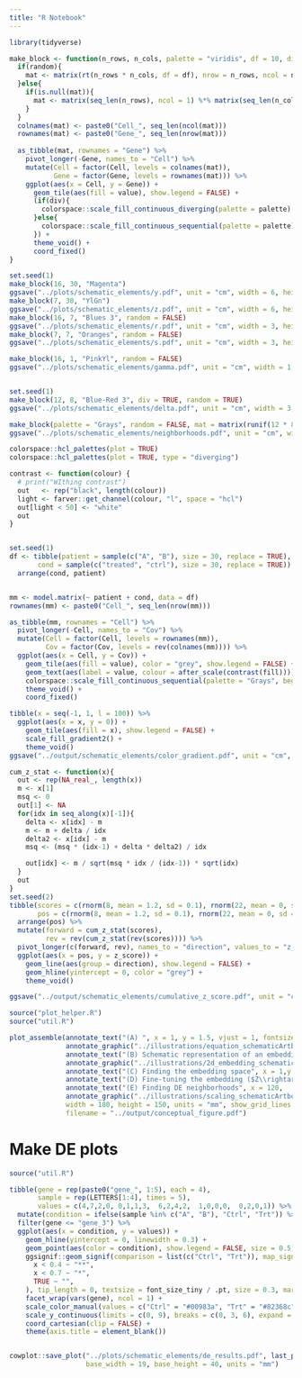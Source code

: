 ```yaml
---
title: "R Notebook"
---
```



```r
library(tidyverse)
```


```r
make_block <- function(n_rows, n_cols, palette = "viridis", df = 10, div = FALSE, random = TRUE, mat = NULL){
  if(random){
    mat <- matrix(rt(n_rows * n_cols, df = df), nrow = n_rows, ncol = n_cols)
  }else{
    if(is.null(mat)){
      mat <- matrix(seq_len(n_rows), ncol = 1) %*% matrix(seq_len(n_cols), nrow = 1)
    }
  }
  colnames(mat) <- paste0("Cell_", seq_len(ncol(mat)))
  rownames(mat) <- paste0("Gene_", seq_len(nrow(mat)))
  
  as_tibble(mat, rownames = "Gene") %>%
    pivot_longer(-Gene, names_to = "Cell") %>%
    mutate(Cell = factor(Cell, levels = colnames(mat)),
           Gene = factor(Gene, levels = rownames(mat))) %>%
    ggplot(aes(x = Cell, y = Gene)) +
      geom_tile(aes(fill = value), show.legend = FALSE) +
      (if(div){
        colorspace::scale_fill_continuous_diverging(palette = palette)      
      }else{
        colorspace::scale_fill_continuous_sequential(palette = palette)
      }) +
      theme_void() +
      coord_fixed()
}

set.seed(1)
make_block(16, 30, "Magenta")
ggsave("../plots/schematic_elements/y.pdf", unit = "cm", width = 6, height = 5, dpi = 300)
make_block(7, 30, "YlGn")
ggsave("../plots/schematic_elements/z.pdf", unit = "cm", width = 6, height = 3, dpi = 300)
make_block(16, 7, "Blues 3", random = FALSE)
ggsave("../plots/schematic_elements/r.pdf", unit = "cm", width = 3, height = 5, dpi = 300)
make_block(7, 7, "Oranges", random = FALSE)
ggsave("../plots/schematic_elements/s.pdf", unit = "cm", width = 3, height = 3, dpi = 300)

make_block(16, 1, "PinkYl", random = FALSE)
ggsave("../plots/schematic_elements/gamma.pdf", unit = "cm", width = 1, height = 5, dpi = 300)


set.seed(1)
make_block(12, 8, "Blue-Red 3", div = TRUE, random = TRUE)
ggsave("../plots/schematic_elements/delta.pdf", unit = "cm", width = 3, height = 5, dpi = 300)

make_block(palette = "Grays", random = FALSE, mat = matrix(runif(12 * 8) < 0.3, nrow = 12, ncol = 8) * 1.0)
ggsave("../plots/schematic_elements/neighborhoods.pdf", unit = "cm", width = 3, height = 5, dpi = 300)


```


```r
colorspace::hcl_palettes(plot = TRUE)
colorspace::hcl_palettes(plot = TRUE, type = "diverging")
```


```r
contrast <- function(colour) {
  # print("WIthing contrast")
  out   <- rep("black", length(colour))
  light <- farver::get_channel(colour, "l", space = "hcl")
  out[light < 50] <- "white"
  out
}


set.seed(1)
df <- tibble(patient = sample(c("A", "B"), size = 30, replace = TRUE),
       cond = sample(c("treated", "ctrl"), size = 30, replace = TRUE)) %>%
  arrange(cond, patient)


mm <- model.matrix(~ patient + cond, data = df)
rownames(mm) <- paste0("Cell_", seq_len(nrow(mm)))

as_tibble(mm, rownames = "Cell") %>%
  pivot_longer(-Cell, names_to = "Cov") %>%
  mutate(Cell = factor(Cell, levels = rownames(mm)),
         Cov = factor(Cov, levels = rev(colnames(mm)))) %>%
  ggplot(aes(x = Cell, y = Cov)) +
    geom_tile(aes(fill = value), color = "grey", show.legend = FALSE) +
    geom_text(aes(label = value, colour = after_scale(contrast(fill)))) +
    colorspace::scale_fill_continuous_sequential(palette = "Grays", begin = 0.05, end = 0.9) +
    theme_void() +
    coord_fixed()
```



```r
tibble(x = seq(-1, 1, l = 100)) %>%
  ggplot(aes(x = x, y = 0)) +
    geom_tile(aes(fill = x), show.legend = FALSE) +
    scale_fill_gradient2() +
    theme_void()
ggsave("../output/schematic_elements/color_gradient.pdf", unit = "cm", width = 3, height = 0.5, dpi = 300)


```


```r
cum_z_stat <- function(x){
  out <- rep(NA_real_, length(x))
  m <- x[1]
  msq <- 0
  out[1] <- NA
  for(idx in seq_along(x)[-1]){
    delta <- x[idx] - m
    m <- m + delta / idx
    delta2 <- x[idx] - m
    msq <- (msq * (idx-1) + delta * delta2) / idx

    out[idx] <- m / sqrt(msq * idx / (idx-1)) * sqrt(idx)
  }
  out
}
set.seed(2)
tibble(scores = c(rnorm(8, mean = 1.2, sd = 0.1), rnorm(22, mean = 0, sd = 0.2)),
       pos = c(rnorm(8, mean = 1.2, sd = 0.1), rnorm(22, mean = 0, sd = 0.2))) %>%
  arrange(pos) %>%
  mutate(forward = cum_z_stat(scores),
         rev = rev(cum_z_stat(rev(scores)))) %>%
  pivot_longer(c(forward, rev), names_to = "direction", values_to = "z_score") %>%
  ggplot(aes(x = pos, y = z_score)) +
    geom_line(aes(group = direction), show.legend = FALSE) +
    geom_hline(yintercept = 0, color = "grey") +
    theme_void()

ggsave("../output/schematic_elements/cumulative_z_score.pdf", unit = "cm", width = 6, height = 2, dpi = 300)

```




```r
source("plot_helper.R")
source("util.R")
```



```r
plot_assemble(annotate_text("(A) ", x = 1, y = 1.5, vjust = 1, fontsize = font_size, fontface = "bold"),
              annotate_graphic("../illustrations/equation_schematicArtboard 1.pdf", x = 90,  y = 127, units = "mm"),
              annotate_text("(B) Schematic representation of an embedding", x = 1, y = 45, vjust = 1, fontsize = font_size, fontface = "bold"),
              annotate_graphic("../illustrations/2d_embedding_schematicArtboard 1.pdf", x = 90,  y = 80, units = "mm"),
              annotate_text("(C) Finding the embedding space", x = 1,y = 97, vjust = 1, fontsize = font_size, fontface = "bold"),
              annotate_text("(D) Fine-tuning the embedding ($Z\\rightarrow Z'$)", x = 63, y = 97, vjust = 1, fontsize = font_size, fontface = "bold"),
              annotate_text("(E) Finding DE neighborhoods", x = 120,   y = 97, vjust = 1, fontsize = font_size, fontface = "bold"),
              annotate_graphic("../illustrations/scaling_schematicArtboard 1.pdf", x = 90,  y = 25, units = "mm"),
              width = 180, height = 150, units = "mm", show_grid_lines = FALSE, latex_support = TRUE,
              filename = "../output/conceptual_figure.pdf")
```


# Make DE plots

```r
source("util.R")

tibble(gene = rep(paste0("gene_", 1:5), each = 4),
       sample = rep(LETTERS[1:4], times = 5),
       values = c(4,7,2,0, 0,1,1,3,  6,2,4,2,  1,0,0,0,  0,2,0,1)) %>%
  mutate(condition = ifelse(sample %in% c("A", "B"), "Ctrl", "Trt")) %>%
  filter(gene <= "gene_3") %>%
  ggplot(aes(x = condition, y = values)) +
    geom_hline(yintercept = 0, linewidth = 0.3) +
    geom_point(aes(color = condition), show.legend = FALSE, size = 0.5) +
    ggsignif::geom_signif(comparison = list(c("Ctrl", "Trt")), map_signif_level = \(x) case_when(
      x < 0.4 ~ "**",
      x < 0.7 ~ "*",
      TRUE ~ "",
    ), tip_length = 0, textsize = font_size_tiny / .pt, size = 0.3, margin_top = 0.2, vjust = 0.3) +
    facet_wrap(vars(gene), ncol = 1) +
    scale_color_manual(values = c("Ctrl" = "#00983a", "Trt" = "#82368c")) +
    scale_y_continuous(limits = c(0, 9), breaks = c(0, 3, 6), expand = expansion(0)) +
    coord_cartesian(clip = FALSE) +
    theme(axis.title = element_blank())


cowplot::save_plot("../plots/schematic_elements/de_results.pdf", last_plot(), 
                   base_width = 19, base_height = 40, units = "mm")
    
```

